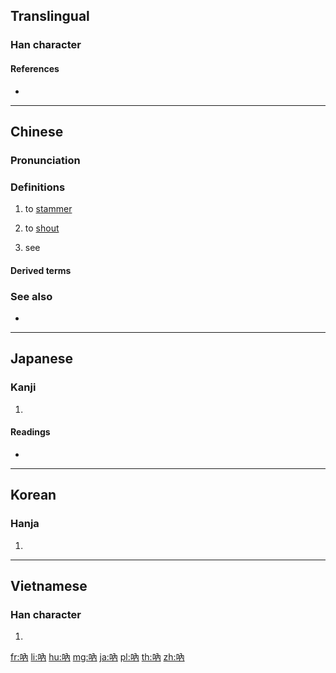 {{also|呐}}
==Translingual==

===Han character===
{{Han char|rn=30|rad=口|as=04|sn=7|four=64027|canj=ROB|ids=⿰口內}}

====References====
* {{Han ref|kx=0179.100|dkj=03370|dj=0397.040|hdz=10588.140|uh=5436|ud=21558|bh=A76F|bd=42863}}

----

==Chinese==
{{zh-forms|s=呐}}

===Pronunciation===
{{zh-pron
|m=nà
|ma=zh-na.ogg
|c=naap6,neot6,nat6
|h=pfs=na
|md=
|mn=nah
|w=5neq
|mc=y
|oc=y
|cat=v,particle
}}

===Definitions===
{{zh-hanzi}}

# {{lb|zh|literary}} to [[stammer]]
#: {{zh-l|吶吶|to [[stammer]]}}
# {{lb|zh|literary}} to [[shout]]
#: {{zh-l|吶喊|to [[shout]]}}
# {{lb|zh|literary}} see {{zh-l|呢}}

====Derived terms====
{{zh-der|嗩吶}}

===See also===
* {{zh-l|訥}}

{{zh-cat|Beginning}}

----

==Japanese==

===Kanji===
{{ja-kanji|grade=|rs=口04}}

# {{defn|lang=ja|sort=口04}}

====Readings====
* {{ja-readings|on=[[とつ]] (totsu), [[どつ]] (dotsu)|kun=[[どもる]] (domoru)}}

----

==Korean==

===Hanja===
{{ko-hanja|hangeul=[[눌]], [[열]]|mr=nul, yŏl}}

# {{defn|lang=ko|sort=口04}}

----

==Vietnamese==

===Han character===
{{vi-hantu|[[nột]]|rs=口04}}

# {{defn|lang=vi|sort=口04}}

[[fr:吶]]
[[li:吶]]
[[hu:吶]]
[[mg:吶]]
[[ja:吶]]
[[pl:吶]]
[[th:吶]]
[[zh:吶]]